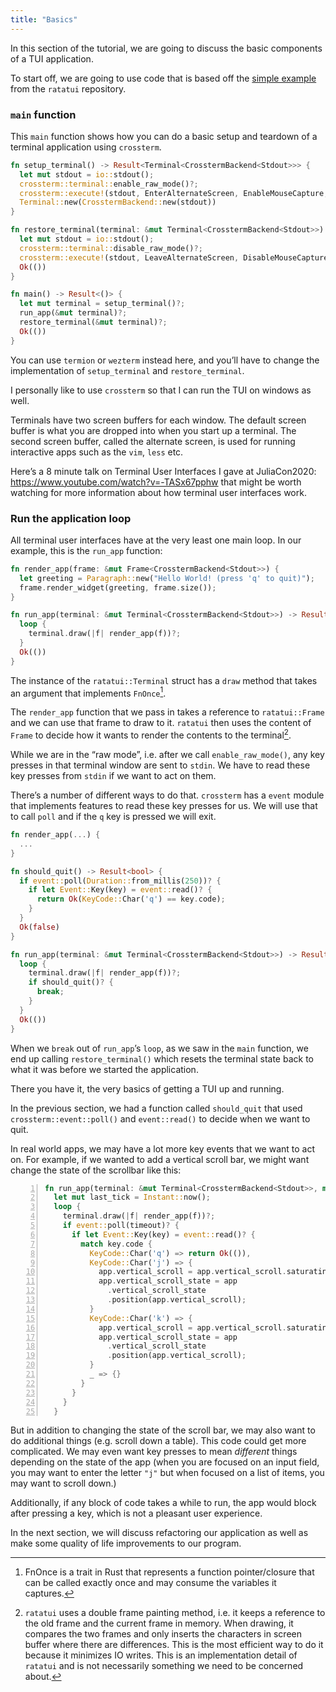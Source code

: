 ```yaml
---
title: "Basics"
---
```


In this section of the tutorial, we are going to discuss the basic components of a TUI application.

To start off, we are going to use code that is based off the [simple example](https://github.com/tui-rs-revival/ratatui/blob/main/examples/hello_world.rs) from the `ratatui` repository.

### `main` function

This `main` function shows how you can do a basic setup and teardown of a terminal application using `crossterm`.

```rust
fn setup_terminal() -> Result<Terminal<CrosstermBackend<Stdout>>> {
  let mut stdout = io::stdout();
  crossterm::terminal::enable_raw_mode()?;
  crossterm::execute!(stdout, EnterAlternateScreen, EnableMouseCapture, HideCursor)?;
  Terminal::new(CrosstermBackend::new(stdout))
}

fn restore_terminal(terminal: &mut Terminal<CrosstermBackend<Stdout>>) -> Result<()> {
  let mut stdout = io::stdout();
  crossterm::terminal::disable_raw_mode()?;
  crossterm::execute!(stdout, LeaveAlternateScreen, DisableMouseCapture, ShowCursor)?;
  Ok(())
}

fn main() -> Result<()> {
  let mut terminal = setup_terminal()?;
  run_app(&mut terminal)?;
  restore_terminal(&mut terminal)?;
  Ok(())
}
```

You can use `termion` or `wezterm` instead here, and you'll have to change the implementation of `setup_terminal` and `restore_terminal`.

I personally like to use `crossterm` so that I can run the TUI on windows as well.

::: callout-note
Terminals have two screen buffers for each window.
The default screen buffer is what you are dropped into when you start up a terminal.
The second screen buffer, called the alternate screen, is used for running interactive apps such as the `vim`, `less` etc.

Here's a 8 minute talk on Terminal User Interfaces I gave at JuliaCon2020: <https://www.youtube.com/watch?v=-TASx67pphw> that might be worth watching for more information about how terminal user interfaces work.
:::

### Run the application loop

All terminal user interfaces have at the very least one main loop.
In our example, this is the `run_app` function:

```rust
fn render_app(frame: &mut Frame<CrosstermBackend<Stdout>>) {
  let greeting = Paragraph::new("Hello World! (press 'q' to quit)");
  frame.render_widget(greeting, frame.size());
}

fn run_app(terminal: &mut Terminal<CrosstermBackend<Stdout>>) -> Result<()> {
  loop {
    terminal.draw(|f| render_app(f))?;
  }
  Ok(())
}
```

The instance of the `ratatui::Terminal` struct has a `draw` method that takes an argument that implements `FnOnce`^[FnOnce is a trait in Rust that represents a function pointer/closure that can be called exactly once and may consume the variables it captures.].

The `render_app` function that we pass in takes a reference to `ratatui::Frame` and we can use that frame to draw to it.
`ratatui` then uses the content of `Frame` to decide how it wants to render the contents to the terminal^[`ratatui` uses a double frame painting method, i.e. it keeps a reference to the old frame and the current frame in memory. When drawing, it compares the two frames and only inserts the characters in screen buffer where there are differences. This is the most efficient way to do it because it minimizes IO writes. This is an implementation detail of `ratatui` and is not necessarily something we need to be concerned about.].

While we are in the "raw mode", i.e. after we call `enable_raw_mode()`, any key presses in that terminal window are sent to `stdin`.
We have to read these key presses from `stdin` if we want to act on them.

There's a number of different ways to do that.
`crossterm` has a `event` module that implements features to read these key presses for us.
We will use that to call `poll` and if the `q` key is pressed we will exit.

```rust
fn render_app(...) {
  ...
}

fn should_quit() -> Result<bool> {
  if event::poll(Duration::from_millis(250))? {
    if let Event::Key(key) = event::read()? {
      return Ok(KeyCode::Char('q') == key.code);
    }
  }
  Ok(false)
}

fn run_app(terminal: &mut Terminal<CrosstermBackend<Stdout>>) -> Result<()> {
  loop {
    terminal.draw(|f| render_app(f))?;
    if should_quit()? {
      break;
    }
  }
  Ok(())
}
```

When we `break` out of `run_app`'s `loop`, as we saw in the `main` function, we end up calling `restore_terminal()` which resets the terminal state back to what it was before we started the application.

There you have it, the very basics of getting a TUI up and running.

In the previous section, we had a function called `should_quit` that used `crossterm::event::poll()` and `event::read()` to decide when we want to quit.

In real world apps, we may have a lot more key events that we want to act on.
For example, if we wanted to add a vertical scroll bar, we might want change the state of the scrollbar like this:

```rust {source-line-numbers="9-14" .numberLines}
fn run_app(terminal: &mut Terminal<CrosstermBackend<Stdout>>, mut app: App) -> Result<()> {
  let mut last_tick = Instant::now();
  loop {
    terminal.draw(|f| render_app(f))?;
    if event::poll(timeout)? {
      if let Event::Key(key) = event::read()? {
        match key.code {
          KeyCode::Char('q') => return Ok(()),
          KeyCode::Char('j') => {
            app.vertical_scroll = app.vertical_scroll.saturating_add(1);
            app.vertical_scroll_state = app
              .vertical_scroll_state
              .position(app.vertical_scroll);
          }
          KeyCode::Char('k') => {
            app.vertical_scroll = app.vertical_scroll.saturating_sub(1);
            app.vertical_scroll_state = app
              .vertical_scroll_state
              .position(app.vertical_scroll);
          }
          _ => {}
        }
      }
    }
  }
```

But in addition to changing the state of the scroll bar, we may also want to do additional things (e.g. scroll down a table).
This code could get more complicated.
We may even want key presses to mean _different_ things depending on the state of the app (when you are focused on an input field, you may want to enter the letter `"j"` but when focused on a list of items, you may want to scroll down.)

Additionally, if any block of code takes a while to run, the app would block after pressing a key, which is not a pleasant user experience.

In the next section, we will discuss refactoring our application as well as make some quality of life improvements to our program.
